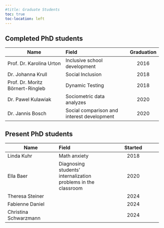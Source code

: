 ```yaml
---
#title: Graduate Students
toc: true
toc-location: left
---
```


<!-- ![](images/phdhats.webp){fig-align="center"} -->

::: panel-tabset
## Completed PhD students

| Name | Field | Graduation |
|----|:---|:--:|
| Prof. Dr. Karolina Urton | Inclusive school development | 2016 |
| Dr. Johanna Krull | Social Inclusion | 2018 |
| Prof. Dr. Moritz Börnert-Ringleb | Dynamic Testing | 2018 |
| Dr. Pawel Kulawiak | Sociometric data analyzes | 2020 |
| Dr. Jannis Bosch | Social comparison and interest development | 2020 |

## Present PhD students

| Name | Field | Started |
|----|:---|:--:|
| Linda Kuhr | Math anxiety | 2018 |
| Ella Baer | Diagnosing students' internalization problems in the classroom | 2020 |
| Theresa Steiner |  | 2024 |
| Fabienne Daniel |  | 2024 |
| Christina Schwarzmann |  | 2024 |
:::
